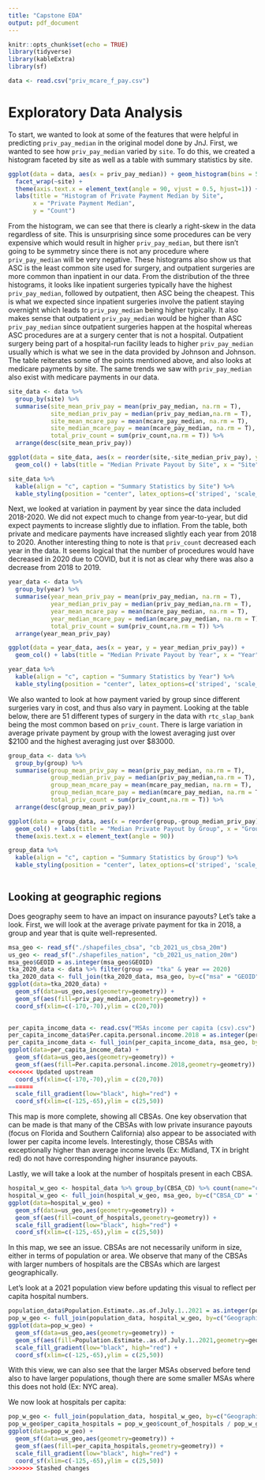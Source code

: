 ```yaml
---
title: "Capstone EDA"
output: pdf_document
---
```


```r
knitr::opts_chunk$set(echo = TRUE)
library(tidyverse)
library(kableExtra)
library(sf)
```

```r
data <- read.csv("priv_mcare_f_pay.csv")
```


# Exploratory Data Analysis 

To start, we wanted to look at some of the features that were helpful in predicting `priv_pay_median` in the original model done by JnJ. First, we wanted to see how `priv_pay_median` varied by `site`. To do this, we created a histogram faceted by site as well as a table with summary statistics by site. 

```r
ggplot(data = data, aes(x = priv_pay_median)) + geom_histogram(bins = 50) +
  facet_wrap(~site) + 
  theme(axis.text.x = element_text(angle = 90, vjust = 0.5, hjust=1)) +
  labs(title = "Histogram of Private Payment Median by Site",
       x = "Private Payment Median",
       y = "Count")
```

From the histogram, we can see that there is clearly a right-skew in the data regardless of site. This is unsurprising since some procedures can be very expensive which would result in higher `priv_pay_median`, but there isn't going to be symmetry since there is not any procedure where `priv_pay_median` will be very negative. These histograms also show us that ASC is the least common site used for surgery, and outpatient surgeries are more common than inpatient in our data. From the distribution of the three histograms, it looks like inpatient surgeries typically have the highest `priv_pay_median`, followed by outpatient, then ASC being the cheapest. This is what we expected since inpatient surgeries involve the patient staying overnight which leads to `priv_pay_median` being higher typically. It also makes sense that outpatient `priv_pay_median` would be higher than ASC `priv_pay_median` since outpatient surgeries happen at the hospital whereas ASC procedures are at a surgery center that is not a hospital. Outpatient surgery being part of a hospital-run facility leads to higher `priv_pay_median` usually which is what we see in the data provided by Johnson and Johnson. The table reiterates some of the points mentioned above, and also looks at medicare payments by site. The same trends we saw with `priv_pay_median` also exist with medicare payments in our data. 

```r
site_data <- data %>%
  group_by(site) %>%
  summarise(site_mean_priv_pay = mean(priv_pay_median, na.rm = T),
            site_median_priv_pay = median(priv_pay_median,na.rm = T),
            site_mean_mcare_pay = mean(mcare_pay_median, na.rm = T),
            site_median_mcare_pay = mean(mcare_pay_median, na.rm = T),
            total_priv_count = sum(priv_count,na.rm = T)) %>%
  arrange(desc(site_mean_priv_pay))

ggplot(data = site_data, aes(x = reorder(site,-site_median_priv_pay), y = site_median_priv_pay)) + 
  geom_col() + labs(title = "Median Private Payout by Site", x = "Site", y = "Median Private Payout ($)")

site_data %>%
  kable(align = "c", caption = "Summary Statistics by Site") %>%
  kable_styling(position = "center", latex_options=c('striped', 'scale_down'))
```

Next, we looked at variation in payment by year since the data included 2018-2020. We did not expect much to change from year-to-year, but did expect payments to increase slightly due to inflation. From the table, both private and medicare payments have increased slightly each year from 2018 to 2020. Another interesting thing to note is that `priv_count` decreased each year in the data. It seems logical that the number of procedures would have decreased in 2020 due to COVID, but it is not as clear why there was also a decrease from 2018 to 2019.


```r

year_data <- data %>%
  group_by(year) %>%
  summarise(year_mean_priv_pay = mean(priv_pay_median, na.rm = T),
            year_median_priv_pay = median(priv_pay_median,na.rm = T),
            year_mean_mcare_pay = mean(mcare_pay_median, na.rm = T),
            year_median_mcare_pay = median(mcare_pay_median, na.rm = T),
            total_priv_count = sum(priv_count,na.rm = T)) %>%
  arrange(year_mean_priv_pay)

ggplot(data = year_data, aes(x = year, y = year_median_priv_pay)) + 
  geom_col() + labs(title = "Median Private Payout by Year", x = "Year", y = "Median Private Payout ($)")

year_data %>%
  kable(align = "c", caption = "Summary Statistics by Year") %>%
  kable_styling(position = "center", latex_options=c('striped', 'scale_down'))
```


We also wanted to look at how payment varied by group since different surgeries vary in cost, and thus also vary in payment. Looking at the table below, there are 51 different types of surgery in the data with `rtc_slap_bank` being the most common based on `priv_count`. There is large variation in average private payment by group with the lowest averaging just over \$2100 and the highest averaging just over \$83000.

```r

group_data <- data %>%
  group_by(group) %>%
  summarise(group_mean_priv_pay = mean(priv_pay_median, na.rm = T),
            group_median_priv_pay = median(priv_pay_median,na.rm = T),
            group_mean_mcare_pay = mean(mcare_pay_median, na.rm = T),
            group_median_mcare_pay = median(mcare_pay_median, na.rm = T),
            total_priv_count = sum(priv_count,na.rm = T)) %>%
  arrange(desc(group_mean_priv_pay))

ggplot(data = group_data, aes(x = reorder(group,-group_median_priv_pay), y = group_median_priv_pay)) + 
  geom_col() + labs(title = "Median Private Payout by Group", x = "Group", y = "Median Private Payout ($)") +
  theme(axis.text.x = element_text(angle = 90))

group_data %>%
  kable(align = "c", caption = "Summary Statistics by Group") %>%
  kable_styling(position = "center", latex_options=c('striped', 'scale_down'))
  


```

## Looking at geographic regions

Does geography seem to have an impact on insurance payouts? Let's take a look.
First, we will look at the average private payment for tka in 2018, a group and year that is quite well-represented.

```r
msa_geo <- read_sf("./shapefiles_cbsa", "cb_2021_us_cbsa_20m")
us_geo <- read_sf("./shapefiles_nation", "cb_2021_us_nation_20m")
msa_geo$GEOID = as.integer(msa_geo$GEOID)
tka_2020_data <- data %>% filter(group == "tka" & year == 2020)
tka_2020_data <- full_join(tka_2020_data, msa_geo, by=c("msa" = "GEOID"))
ggplot(data=tka_2020_data) +
  geom_sf(data=us_geo,aes(geometry=geometry)) +
  geom_sf(aes(fill=priv_pay_median,geometry=geometry)) +
  coord_sf(xlim=c(-170,-70),ylim = c(20,70))
  
```

```r
per_capita_income_data <- read.csv("MSAs income per capita (csv).csv")
per_capita_income_data$Per.capita.personal.income.2018 = as.integer(per_capita_income_data$Per.capita.personal.income.2018)
per_capita_income_data <- full_join(per_capita_income_data, msa_geo, by=c("Metropolitan.Statistical.Area" = "NAME"))
ggplot(data=per_capita_income_data) +
  geom_sf(data=us_geo,aes(geometry=geometry)) +
  geom_sf(aes(fill=Per.capita.personal.income.2018,geometry=geometry)) +
<<<<<<< Updated upstream
  coord_sf(xlim=c(-170,-70),ylim = c(20,70))
=======
  scale_fill_gradient(low="black", high="red") +
  coord_sf(xlim=c(-125,-65),ylim = c(25,50))
```

This map is more complete, showing all CBSAs. One key observation that can be made is that many of the CBSAs with low private insurance payouts (focus on Florida and Southern California) also appear to be associated with lower per capita income levels. Interestingly, those CBSAs with exceptionally higher than average income levels (Ex: Midland, TX in bright red) do not have corresponding higher insurance payouts.

Lastly, we will take a look at the number of hospitals present in each CBSA.

```r
hospital_w_geo <- hospital_data %>% group_by(CBSA_CD) %>% count(name="count_of_hospitals")
hospital_w_geo <- full_join(hospital_w_geo, msa_geo, by=c("CBSA_CD" = "GEOID"))
ggplot(data=hospital_w_geo) +
  geom_sf(data=us_geo,aes(geometry=geometry)) +
  geom_sf(aes(fill=count_of_hospitals,geometry=geometry)) +
  scale_fill_gradient(low="black", high="red") +
  coord_sf(xlim=c(-125,-65),ylim = c(25,50))
```

In this map, we see an issue. CBSAs are not necessarily uniform in size, either in terms of population or area. We observe that many of the CBSAs with larger numbers of hospitals are the CBSAs which are largest geographically.

Let's look at a 2021 population view before updating this visual to reflect per capita hospital numbers.

```r
population_data$Population.Estimate..as.of.July.1..2021 = as.integer(population_data$Population.Estimate..as.of.July.1..2021)
pop_w_geo <- full_join(population_data, hospital_w_geo, by=c("Geographic.Area" = "NAME"))
ggplot(data=pop_w_geo) +
  geom_sf(data=us_geo,aes(geometry=geometry)) +
  geom_sf(aes(fill=Population.Estimate..as.of.July.1..2021,geometry=geometry)) +
  scale_fill_gradient(low="black", high="red") +
  coord_sf(xlim=c(-125,-65),ylim = c(25,50))
```

With this view, we can also see that the larger MSAs observed before tend also to have larger populations, though there are some smaller MSAs where this does not hold (Ex: NYC area).

We now look at hospitals per capita:

```r
pop_w_geo <- full_join(population_data, hospital_w_geo, by=c("Geographic.Area" = "NAME"))
pop_w_geo$per_capita_hospitals = pop_w_geo$count_of_hospitals / pop_w_geo$Population.Estimate..as.of.July.1..2021
ggplot(data=pop_w_geo) +
  geom_sf(data=us_geo,aes(geometry=geometry)) +
  geom_sf(aes(fill=per_capita_hospitals,geometry=geometry)) +
  scale_fill_gradient(low="black", high="red") +
  coord_sf(xlim=c(-125,-65),ylim = c(25,50))
>>>>>>> Stashed changes
```

